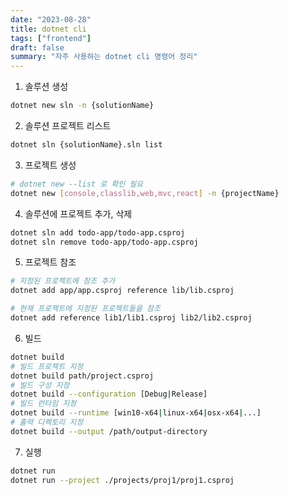 ```yaml
---
date: "2023-08-28"
title: dotnet cli
tags: ["frontend"]
draft: false
summary: "자주 사용하는 dotnet cli 명령어 정리"
---
```


1. 솔루션 생성

```bash
dotnet new sln -n {solutionName}
```

2. 솔루션 프로젝트 리스트

```bash
dotnet sln {solutionName}.sln list
```

3. 프로젝트 생성

```bash
# dotnet new --list 로 확인 필요
dotnet new [console,classlib,web,mvc,react] -n {projectName}
```

4. 솔루션에 프로젝트 추가, 삭제

```bash
dotnet sln add todo-app/todo-app.csproj
dotnet sln remove todo-app/todo-app.csproj
```

5. 프로젝트 참조

```bash
# 지정된 프로젝트에 참조 추가
dotnet add app/app.csproj reference lib/lib.csproj

# 현재 프로젝트에 지정된 프로젝트들을 참조
dotnet add reference lib1/lib1.csproj lib2/lib2.csproj
```

6. 빌드

```bash
dotnet build
# 빌드 프로젝트 지정
dotnet build path/project.csproj
# 빌드 구성 지정
dotnet build --configuration [Debug|Release]
# 빌드 런타임 지정
dotnet build --runtime [win10-x64|linux-x64|osx-x64|...]
# 출력 디렉토리 지정
dotnet build --output /path/output-directory
```

7. 실행

```bash
dotnet run
dotnet run --project ./projects/proj1/proj1.csproj
```
